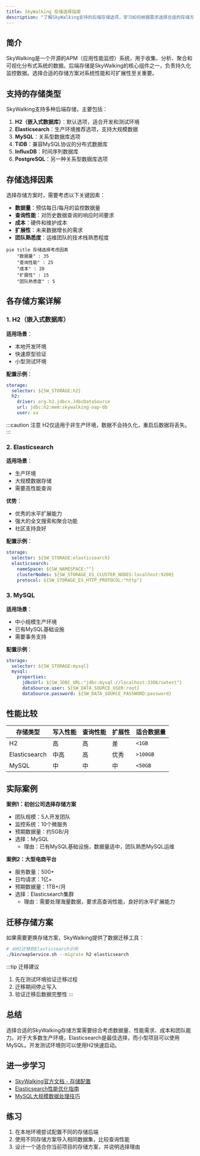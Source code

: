 ```yaml
---
title: SkyWalking 存储选择指南
description: "了解SkyWalking支持的后端存储选项，学习如何根据需求选择合适的存储方案。"
---
```


## 简介

SkyWalking是一个开源的APM（应用性能监控）系统，用于收集、分析、聚合和可视化分布式系统的数据。后端存储是SkyWalking的核心组件之一，负责持久化监控数据。选择合适的存储方案对系统性能和可扩展性至关重要。

## 支持的存储类型

SkyWalking支持多种后端存储，主要包括：

1. **H2（嵌入式数据库）**：默认选项，适合开发和测试环境
2. **Elasticsearch**：生产环境推荐选项，支持大规模数据
3. **MySQL**：关系型数据库选项
4. **TiDB**：兼容MySQL协议的分布式数据库
5. **InfluxDB**：时间序列数据库
6. **PostgreSQL**：另一种关系型数据库选项

## 存储选择因素

选择存储方案时，需要考虑以下关键因素：

- **数据量**：预估每日/每月的监控数据量
- **查询性能**：对历史数据查询的响应时间要求
- **成本**：硬件和维护成本
- **扩展性**：未来数据增长的需求
- **团队熟悉度**：运维团队的技术栈熟悉程度

```mermaid
pie title 存储选择考虑因素
    "数据量" : 35
    "查询性能" : 25
    "成本" : 20
    "扩展性" : 15
    "团队熟悉度" : 5
```

## 各存储方案详解

### 1. H2（嵌入式数据库）

**适用场景**：
- 本地开发环境
- 快速原型验证
- 小型测试环境

**配置示例**：
```yaml
storage:
  selector: ${SW_STORAGE:h2}
  h2:
    driver: org.h2.jdbcx.JdbcDataSource
    url: jdbc:h2:mem:skywalking-oap-db
    user: sa
```

:::caution 注意
H2仅适用于非生产环境，数据不会持久化，重启后数据将丢失。
:::

### 2. Elasticsearch

**适用场景**：
- 生产环境
- 大规模数据存储
- 需要高性能查询

**优势**：
- 优秀的水平扩展能力
- 强大的全文搜索和聚合功能
- 社区支持良好

**配置示例**：
```yaml
storage:
  selector: ${SW_STORAGE:elasticsearch}
  elasticsearch:
    nameSpace: ${SW_NAMESPACE:""}
    clusterNodes: ${SW_STORAGE_ES_CLUSTER_NODES:localhost:9200}
    protocol: ${SW_STORAGE_ES_HTTP_PROTOCOL:"http"}
```

### 3. MySQL

**适用场景**：
- 中小规模生产环境
- 已有MySQL基础设施
- 需要事务支持

**配置示例**：
```yaml
storage:
  selector: ${SW_STORAGE:mysql}
  mysql:
    properties:
      jdbcUrl: ${SW_JDBC_URL:"jdbc:mysql://localhost:3306/swtest"}
      dataSource.user: ${SW_DATA_SOURCE_USER:root}
      dataSource.password: ${SW_DATA_SOURCE_PASSWORD:password}
```

## 性能比较

| 存储类型      | 写入性能 | 查询性能 | 扩展性 | 适合数据量 |
|-------------|--------|--------|-------|----------|
| H2          | 高     | 高     | 差    | `<1GB`     |
| Elasticsearch | 中高   | 高     | 优秀  | `>100GB`   |
| MySQL       | 中     | 中     | 中    | `<50GB`    |

## 实际案例

**案例1：初创公司选择存储方案**

- 团队规模：5人开发团队
- 监控系统：10个微服务
- 预期数据量：约5GB/月
- 选择：MySQL
  - 理由：已有MySQL基础设施，数据量适中，团队熟悉MySQL运维

**案例2：大型电商平台**

- 服务数量：500+
- 日均请求：1亿+
- 预期数据量：1TB+/月
- 选择：Elasticsearch集群
  - 理由：需要处理海量数据，要求高查询性能，良好的水平扩展能力

## 迁移存储方案

如果需要更换存储方案，SkyWalking提供了数据迁移工具：

```bash
# 从H2迁移到Elasticsearch示例
./bin/oapService.sh --migrate h2 elasticsearch
```

:::tip 迁移建议
1. 先在测试环境验证迁移过程
2. 迁移期间停止写入
3. 验证迁移后数据完整性
:::

## 总结

选择合适的SkyWalking存储方案需要综合考虑数据量、性能需求、成本和团队能力。对于大多数生产环境，Elasticsearch是最佳选择，而小型项目可以使用MySQL。开发测试环境则可以使用H2快速启动。

## 进一步学习

- [SkyWalking官方文档 - 存储配置](https://skywalking.apache.org/docs/)
- [Elasticsearch性能优化指南](https://www.elastic.co/guide/en/elasticsearch/reference/current/tune-for-indexing-speed.html)
- [MySQL大规模数据处理技巧](https://dev.mysql.com/doc/refman/8.0/en/optimization.html)

## 练习

1. 在本地环境尝试配置不同的存储后端
2. 使用不同存储方案导入相同数据集，比较查询性能
3. 设计一个适合你当前项目的存储方案，并说明选择理由